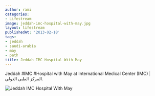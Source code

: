 ```yaml
---
author: rami
categories:
- Lifestream
image: jeddah-imc-hospital-with-may.jpg
layout: lifestream
publishedAt: '2013-02-18'
tags:
- jeddah
- saudi-arabia
- may
- path
title: Jeddah IMC Hospital With May
---
```


Jeddah #IMC #Hospital with May at International Medical Center (IMC) | المركز الطبي الدولي.

![Jeddah IMC Hospital With May](/assets/images/content/lifestream/jeddah-imc-hospital-with-may.jpg)
